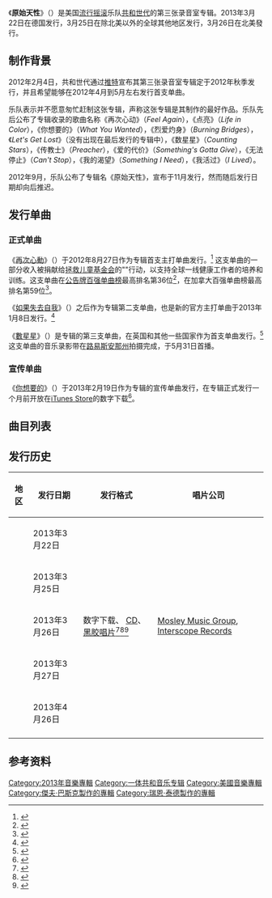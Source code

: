 {{noteTA
|G1=Music
|G2=Show
|1=zh-hans:一体共和;zh-hk:共和世代;zh-tw:共和世代;
|2=zh-hk:澳洲;zh-tw:澳洲;zh-cn:澳大利亚;
}}

{{Infobox album
| Name          = 原始天性
| original_name = {{lang|en|''Native''}}
| Type          = studio
| Artist        = [[共和世代|共和世代]]
| Cover         = OneRepublic - Native.jpeg
| Border        = yes
| Released      = {{start date|2013|3|22}}
| Format        = [[CD|CD]]、数字下载、[[黑胶唱片|黑胶唱片]]
| Recorded      = 2012年-2013年
| Genre         = [[流行摇滚|流行摇滚]]
| Length        = 46:32
| Label         = [[Mosley_Music_Group|Mosley]]、[[Interscope_Records|Interscope]]
| Producer      =
| Last album    = [[甦醒_(共和世代專輯)|苏醒]]<br />（2009年）
| This album    = '''原始天性'''<br />（2013年）
| Next album    =
| Misc          = 

{{Singles
| Name          = Native
| Type          = studio
| single 1      = [[再次心动|再次心动]]（{{lang|en|''Feel Again''}}）
| single 1 date = 2012年8月27日
| single 2      = [[如果失去自我|如果失去自我]]（{{lang|en|''If I Lose Myself''}}）
| single 2 date = 2013年1月8日
| single 3      = [[數星星|數星星]]（''Counting Stars''）
| single 3 date = 2013年5月31日

}}
}}

《'''原始天性'''》（{{lang-en|''Native''}}）是美国[[流行摇滚|流行摇滚]]乐队[[共和世代|共和世代]]的第三张录音室专辑。2013年3月22日在德国发行，3月25日在除北美以外的全球其他地区发行，3月26日在北美發行。

== 制作背景 ==
2012年2月4日，共和世代通过[[推特|推特]]宣布其第三张录音室专辑定于2012年秋季发行，并且希望能够在2012年4月到5月左右发行首支单曲。

乐队表示并不愿意匆忙赶制这张专辑，声称这张专辑是其制作的最好作品。乐队先后公布了专辑收录的歌曲名称《再次心动》（''Feel Again''），《点亮》（''Life in Color''），《你想要的》（''What You Wanted''），《烈爱灼身》（''Burning Bridges''），《''Let's Get Lost''》（没有出现在最后发行的专辑中），《数星星》（''Counting Stars''），《传教士》（''Preacher''），《爱的代价》（''Something's Gotta Give''），《无法停止》（''Can't Stop''），《我的渴望》（''Something I Need''），《我活过》（''I Lived''）。

2012年9月，乐队公布了专辑名《原始天性》，宣布于11月发行，然而随后发行日期却向后推迟。

== 发行单曲 ==
=== 正式单曲 ===
《[[再次心動|再次心動]]》（{{lang-en|{{lang|en|''Feel Again''}}}}）于2012年8月27日作为专辑首支主打单曲发行。<ref>{{cite web|title=Feel Again -Single|url=https://itunes.apple.com/us/album/feel-again-single/id555444587|publisher=[[iTunes_Store|iTunes Store]]|language=en|accessdate=2013年3月3日|archive-date=2014年5月16日|archive-url=https://web.archive.org/web/20140516144313/https://itunes.apple.com/us/album/feel-again-single/id555444587|dead-url=no}}</ref> 这支单曲的一部分收入被捐献给[[救助儿童会|拯救儿童基金会]]的"{{lang|en|Every Beat Matters}}"行动，以支持全球一线健康工作者的培养和训练。这支单曲在[[公告牌百强单曲榜|公告牌百强单曲榜]]最高排名第36位<ref>{{cite web|title=US Singles Top 100 (September 15, 2012) - Music Charts|url=http://acharts.us/us_singles_top_100|work=A-Charts.com|language=en|accessdate=2012年9月9日|archive-date=2011年11月3日|archive-url=https://web.archive.org/web/20111103211236/http://acharts.us/us_singles_top_100|dead-url=no}}</ref>，在加拿大百强单曲榜最高排名第59位<ref>{{cite web|title=Canada Singles Top 100 (September 15, 2012) - Music Charts|url=http://acharts.us/canada_singles_top_100/2012/37|work=A-Charts.com|language=en|accessdate=2012年9月9日|archive-date=2012年10月12日|archive-url=https://web.archive.org/web/20121012080450/http://acharts.us/canada_singles_top_100/2012/37|dead-url=no}}</ref>。

《[[如果失去自我|如果失去自我]]》（{{lang-en|{{lang|en|''If I Lose Myself''}}}}）之后作为专辑第二支单曲，也是新的官方主打单曲于2013年1月8日发行。<ref>{{cite web|title=If I Lose Myself - Single|url=https://itunes.apple.com/us/album/if-i-lose-myself-single/id588905899|publisher=[[iTunes_Store|iTunes Store]]|language=en|accessdate=2013年3月3日|archive-date=2014年3月18日|archive-url=https://web.archive.org/web/20140318085503/https://itunes.apple.com/us/album/if-i-lose-myself-single/id588905899|dead-url=no}}</ref>

《[[數星星|數星星]]》（{{Lang-en|''Counting Stars''}}）是专辑的第三支单曲，在英国和其他一些国家作为首支单曲发行。<ref>{{Cite web |url=https://twitter.com/OneRepublic/status/330467267366252544 |title=存档副本 |access-date=2013-05-31 |archive-date=2017-04-28 |archive-url=https://web.archive.org/web/20170428145603/https://twitter.com/OneRepublic/status/330467267366252544 |dead-url=no }}</ref>这支单曲的音乐录影带在[[路易斯安那州|路易斯安那州]]拍摄完成，于5月31日首播。

=== 宣传单曲 ===

《[[你想要的|你想要的]]》（{{lang-en|''What You Wanted''}}）于2013年2月19日作为专辑的宣传单曲发行，在专辑正式发行一个月前开放在[[iTunes_Store|iTunes Store]]的数字下载<ref>{{Cite web |url= https://itunes.apple.com/au/album/native/id603542914 |title= Native |publisher= [[iTunes_Store|iTunes Store]] |language= en |accessdate= 2013年3月3日 |archive-date= 2013年3月3日 |archive-url= https://www.webcitation.org/6Eq0AK1SV?url=https://itunes.apple.com/au/album/native/id603542914 |dead-url= no }}</ref>。

== 曲目列表 ==

{{Tracklist
| headline        = 普通版曲目列表<ref>{{cite web|url=http://www.books.com.tw/exep/cdfile.php?item=0020169920|title=共和世代 / 原始天性|publisher=博客来音乐馆|language=zh-hant|access-date=2013-03-24|archive-date=2015-09-23|archive-url=https://web.archive.org/web/20150923230253/http://www.books.com.tw/exep/cdfile.php?item=0020169920|dead-url=no}}</ref>
| extra_column    = 制作人

| title1          = 数星星<br>''Counting Stars''
| writer1         = [[共和世代#樂隊成員|Ryan Tedder]]
| extra1          = Tedder, Noel Zancanella
| length1         = 4:17

| title2          = 如果失去自我<br>''If I Lose Myself''
| writer2         = Tedder, Benny Blanco, Brent Kutzle, Zach Filkins
| extra2          = Blanco, Tedder, Kutzle（联合制作人）
| length2         = 4:01

| title3          = 再次心动<br>''Feel Again''
| writer3         = Tedder, Kutzle, Drew Brown, Zancanella
| extra3          = Tedder, Zancanella, Kutzle
| length3         = 3:05

| title4          = 你想要的<br>''What You Wanted''
| writer4         = Tedder, Kutzle
| extra4          = Tedder, Kutzle
| length4         = 4:01

| title5          = 我活过<br>''I Lived''
| writer5         = Tedder, Zancanella
| extra5          = Tedder, Zancanella
| length5         = 3:54

| title6          = 点亮<br>''Light It Up''
| writer6         = Tedder, Kutzle
| extra6          = Tedder, Kutzle
| length6         = 4:10

| title7          = 无法停止<br>''Can't Stop''
| writer7         = Tedder, Jeff Bhasker, Tyler Sam Johnson
| extra7          = Bhasker, Johnson, Tedder
| length7         = 4:09

| title8          = 再见<br>''Au Revoir''
| writer8         = Tedder, Kutzle
| extra8          = Kutzle
| length8         = 4:50

| title9          = 烈爱灼身<br>''Burning Bridges''
| writer9         = Tedder, Kutzle
| extra9          = Zdar and Boombass, Tedder, Kutzle, Zancanella.
| length9         = 4:17

| title10         = 我的渴望<br>''Something I Need''
| writer10        = Tedder, Blanco
| extra10         = Blanco, Tedder
| length10        = 4:01

| title11         = 传教士<br>''Preacher''
| writer11        = Tedder, Kutzle
| extra11         = Tedder, Kutzle
| length11        = 4:08

| title12         = 不要沮丧<br>''Don't Look Down''
| writer12        = Tedder, Kutzle
| extra12         = Kutzle
| length12        = 1:39

| total_length    = 46:32
}}

{{Tracklist
| headline        = iTunes 豪华版加值曲目
| collapsed       = yes
| extra_column    = 制作人

| title13         = 爱的代价<br>''Something's Gotta Give''
| writer13        = Tedder, Zdar, Boombass
| extra13         = Cassius
| length13        = 4:51

| title14         = 缤纷人生<br>''Life in Color''
| writer14        = Tedder, Kutzle
| extra14         = Aaron Sprinkle, <br>Kutzle（联合制作人）, <br>Tedder（联合制作人）
| length14        = 3:22

| title15         = 如果失去自我（原音版）<br>''If I Lose Myself (Acoustic)''
| writer15        = Tedder, Blanco, Kutzle, Filkins
| extra15         = Kutzle
| length15        = 3:50

| title16         = 你想要的（原音版）<br>''What You Wanted (Acoustic)''
| writer16        = Tedder, Kutzle
| extra16         = Kutzle
| length16        = 3:23

| title17         = 烈爱灼身（原音版）<br>''Burning Bridges (Acoustic)''
| writer17        = Tedder, Kutzle
| extra17         = Kutzle
| length17        = 4:35

}}

== 发行历史 ==

{| class="wikitable"
|-
! 地区
! 发行日期
! 发行格式
! 唱片公司
|-
| {{flag|Austria}}
|rowspan="9"| 2013年3月22日

| rowspan="19"| 数字下载、 [[CD|CD]]、[[黑胶唱片|黑胶唱片]]<ref>{{Cite web |url= http://www.amazon.com/Native-Onerepublic/dp/B00BEWCKFG |title= Native(Vinyl) |publisher= [[Amazon.com|Amazon.com]] |language= en |access-date= 2013-03-24 |archive-date= 2016-03-05 |archive-url= https://web.archive.org/web/20160305080039/http://www.amazon.com/Native-Onerepublic/dp/B00BEWCKFG |dead-url= no }}</ref><ref>{{Cite Web|url=http://www.amazon.com/Native-Onerepublic/dp/B00B89WXYS/ref=tmm_acd_title_0| title = Native(CD)|publisher=[[Amazon.com|Amazon.com]]|language=en }}</ref><ref>{{cite web|url=https://itunes.apple.com/us/album/native/id603387853|title=Native|publisher=[[iTunes_Store|iTunes Store]]|language=en|access-date=2013-03-24|archive-date=2015-02-16|archive-url=https://web.archive.org/web/20150216231331/https://itunes.apple.com/us/album/native/id603387853|dead-url=no}}</ref>

| rowspan="19"| [[Mosley_Music_Group|Mosley Music Group]], [[Interscope_Records|Interscope Records]]

|-
| {{flag|Germany}}
|-
| {{flag|Holland}}
|-
| {{flag|Indonesia}}
|-
| {{flag|Ireland}}
|-
| {{flag|Norway}}
|-
| {{flag|Slovenia}}
|-
| {{flag|Switzerland}}
|-
| {{flag|Taiwan}}
|-
| {{flag|Greece}}

|rowspan="6"| 2013年3月25日

|-
| {{flag|Hong Kong}}
|-
| {{flag|Italy}}
|-
| {{flag|Russia}}
|-
| {{flag|Spain}}
|-
| {{flag|United Kingdom}}
|-
| {{flag|Canada}}

|rowspan="2"| 2013年3月26日

|-
| {{flag|United States}}
|-
| {{flag|Japan}}
| 2013年3月27日
|-
| {{flag|Australia}}
| 2013年4月26日
|-
|}

== 参考资料 ==
{{Reflist}}
{{OneRepublic}}
[[Category:2013年音樂專輯|Category:2013年音樂專輯]]
[[Category:一体共和音乐专辑|Category:一体共和音乐专辑]]
[[Category:美國音樂專輯|Category:美國音樂專輯]]
[[Category:傑夫·巴斯克製作的專輯|Category:傑夫·巴斯克製作的專輯]]
[[Category:瑞恩·泰德製作的專輯|Category:瑞恩·泰德製作的專輯]]